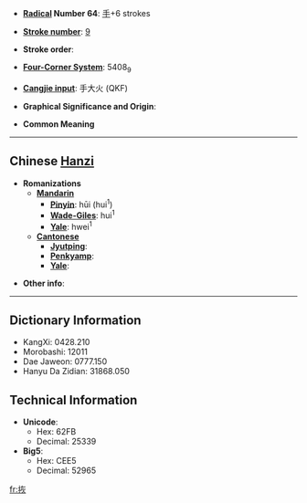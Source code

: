 * '''[[Wiktionary:Chinese radical index|Radical]] Number 64''': [[Wiktionary:Chinese radical index 手|手]]+6 strokes

* '''[[Wiktionary:Chinese total strokes index|Stroke number]]''': [[Wiktionary:Chinese total strokes index 9|9]]

* '''Stroke order''': 

* '''[[Wiktionary:Chinese four corner index|Four-Corner System]]''': 5408<sub>9</sub>

* '''[[Wiktionary:Chinese Cangjie index|Cangjie input]]''': 手大火 (QKF)

* '''Graphical Significance and Origin''': 

* '''Common Meaning'''

----

== Chinese [[Hanzi]] ==

* '''Romanizations'''
** '''[[Mandarin]]'''
*** '''[[Pinyin]]''': hūi (hui<sup>1</sup>)
*** '''[[Wade-Giles]]''': hui<sup>1</sup>
*** '''[[Yale]]''': hwei<sup>1</sup>
** '''[[Cantonese]]'''
*** '''[[Jyutping]]''':
*** '''[[Penkyamp]]''': 
*** '''[[Yale]]''': 

* '''Other info''': 

----

== Dictionary Information ==

* KangXi: 0428.210
* Morobashi: 12011
* Dae Jaweon: 0777.150
* Hanyu Da Zidian: 31868.050

== Technical Information ==

* '''Unicode''':
** Hex: 62FB
** Decimal: 25339
* '''Big5''':
** Hex: CEE5
** Decimal: 52965

[[fr:拻]]